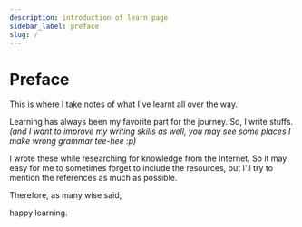 ```yaml
---
description: introduction of learn page
sidebar_label: preface
slug: /
---
```


# Preface

This is where I take notes of what I've learnt all over the way.

Learning has always been my favorite part for the journey. So, I write stuffs. *(and I want to improve my writing skills as well, you may see some places I make wrong grammar tee-hee :p)*

I wrote these while researching for knowledge from the Internet. So it may easy for me to sometimes forget to include the resources, but I'll try to mention the references as much as possible.

Therefore, as many wise said,

happy learning.
